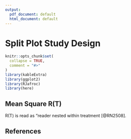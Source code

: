 ```yaml
---
output:
  pdf_document: default
  html_document: default
---
```

# Split Plot Study Design {#SplitPlotChapter}

```r
knitr::opts_chunk$set(
  collapse = TRUE,
  comment = "#>"
)
library(kableExtra)
library(ggplot2)
library(RJafroc)
library(here)
```

## Mean Square R(T)
R(T) is read as "reader nested within treatment [@RN2508].  


\begin{equation}
\text{MS[R(T)]}=\frac{1}{I(J-1)}\sum_{i=1}^{I}\sum_{j=1}^{J}\left ( \theta_{ij} - \theta_{i\bullet} \right )^{2}
(\#eq:MSR_T_Hillis)
\end{equation}


\begin{equation}
\text{MS[R(T)]}=\frac{1}{I}\sum_{i=1}^{I}\frac{1}{J_i-1}\sum_{j=1}^{J}\left ( \theta_{ij} - \theta_{i\bullet} \right )^{2}
(\#eq:MSR_T_Hillis_Modified)
\end{equation}


## References  

